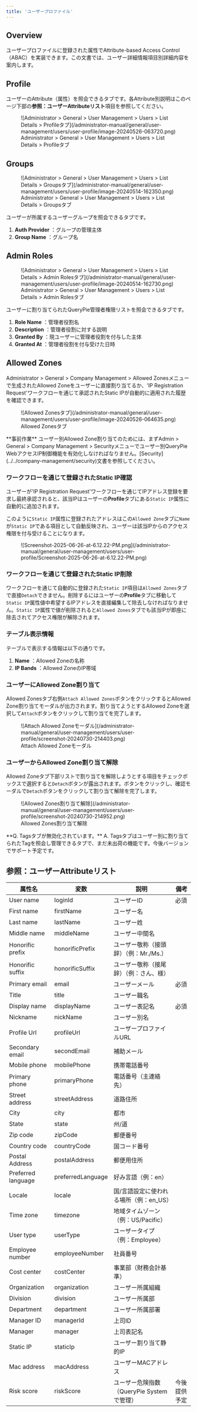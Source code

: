 ```yaml
---
title: 'ユーザープロファイル'
---
```



## Overview

ユーザープロファイルに登録された属性でAttribute-based Access Control（ABAC）を実装できます。この文書では、ユーザー詳細情報項目別詳細内容を案内します。


## Profile 

ユーザーのAttribute（属性）を照会できるタブです。各Attribute別説明はこのページ下部の**参照：ユーザーAttributeリスト**項目を参照してください。

<figure data-layout="center" data-align="center">
![Administrator &gt; General &gt; User Management &gt; Users > List Details > Profileタブ](/administrator-manual/general/user-management/users/user-profile/image-20240526-063720.png)
<figcaption>
Administrator &gt; General &gt; User Management &gt; Users > List Details > Profileタブ
</figcaption>
</figure>

## Groups

<figure data-layout="center" data-align="center">
![Administrator &gt; General &gt; User Management &gt; Users > List Details > Groupsタブ](/administrator-manual/general/user-management/users/user-profile/image-20240514-162350.png)
<figcaption>
Administrator &gt; General &gt; User Management &gt; Users > List Details > Groupsタブ
</figcaption>
</figure>

ユーザーが所属するユーザーグループを照会できるタブです。

1.  **Auth Provider** ：グループの管理主体
2.  **Group Name**  ：グループ名


## Admin Roles

<figure data-layout="center" data-align="center">
![Administrator &gt; General &gt; User Management &gt; Users > List Details > Admin Rolesタブ](/administrator-manual/general/user-management/users/user-profile/image-20240514-162730.png)
<figcaption>
Administrator &gt; General &gt; User Management &gt; Users > List Details > Admin Rolesタブ
</figcaption>
</figure>

ユーザーに割り当てられたQueryPie管理者権限リストを照会できるタブです。

1.  **Role Name**  ：管理者役割名
2.  **Description**  ：管理者役割に対する説明
3.  **Granted By**  ：現ユーザーに管理者役割を付与した主体
4.  **Granted At**  ：管理者役割を付与受けた日時


## Allowed Zones

Administrator &gt; General &gt; Company Management &gt; Allowed Zonesメニューで生成されたAllowed Zoneをユーザーに直接割り当てるか、'IP Registration Request'ワークフローを通じて承認されたStatic IPが自動的に適用された履歴を確認できます。

<figure data-layout="center" data-align="center">
![Allowed Zonesタブ](/administrator-manual/general/user-management/users/user-profile/image-20240526-064635.png)
<figcaption>
Allowed Zonesタブ
</figcaption>
</figure>

<Callout type="important">
**事前作業**
ユーザー別Allowed Zone割り当てのためには、まずAdmin &gt; General &gt; Company Management &gt; Securityメニューでユーザー別QueryPie WebアクセスIP制御機能を有効化しなければなりません。[Security](../../company-management/security)文書を参照してください。
</Callout>

### ワークフローを通じて登録されたStatic IP確認

ユーザーが'IP Registration Request'ワークフローを通じてIPアドレス登録を要求し最終承認されると、該当IPはユーザーの**Profile**タブにある`Static IP`属性に自動的に追加されます。

このように`Static IP`属性に登録されたアドレスはこの`Allowed Zone`タブに`Name`が`Static IP`である項目として自動反映され、ユーザーは該当IPからのアクセス権限を付与受けることになります。

<figure data-layout="center" data-align="center">
![Screenshot-2025-06-26-at-6.12.22-PM.png](/administrator-manual/general/user-management/users/user-profile/Screenshot-2025-06-26-at-6.12.22-PM.png)
</figure>

### ワークフローを通じて登録されたStatic IP削除

ワークフローを通じて自動的に登録された`Static IP`項目は`Allowed Zones`タブで直接`Detach`できません。削除するにはユーザーの**Profile**タブに移動して`Static IP`属性値中希望するIPアドレスを直接編集して除去しなければなりません。`Static IP`属性で値が削除されると`Allowed Zones`タブでも該当IPが即座に除去されてアクセス権限が解除されます。


### テーブル表示情報

テーブルで表示する情報は以下の通りです。

1.  **Name** ：Allowed Zoneの名称
2.  **IP Bands**  ：Allowed ZoneのIP帯域

### ユーザーにAllowed Zone割り当て

Allowed Zonesタブ右側`Attach Allowed Zones`ボタンをクリックするとAllowed Zone割り当てモーダルが出力されます。割り当てようとするAllowed Zoneを選択して`Attach`ボタンをクリックして割り当てを完了します。

<figure data-layout="center" data-align="center">
![Attach Allowed Zoneモーダル](/administrator-manual/general/user-management/users/user-profile/screenshot-20240730-214403.png)
<figcaption>
Attach Allowed Zoneモーダル
</figcaption>
</figure>

### ユーザーからAllowed Zone割り当て解除

Allowed Zoneタブ下部リストで割り当てを解除しようとする項目をチェックボックスで選択すると`Detach`ボタンが露出されます。ボタンをクリックし、確認モーダルで`Detach`ボタンをクリックして割り当て解除を完了します。

<figure data-layout="center" data-align="center">
![Allowed Zones割り当て解除](/administrator-manual/general/user-management/users/user-profile/screenshot-20240730-214952.png)
<figcaption>
Allowed Zones割り当て解除
</figcaption>
</figure>

<Callout type="info">
**Q. Tagsタブが無効化されています。**
A. Tagsタブはユーザー別に割り当てられたTagを照会し管理できるタブで、まだ未出荷の機能です。今後バージョンでサポート予定です。
</Callout>


## 参照：ユーザーAttributeリスト

|  **属性名**           |  **変数**           |  **説明**                       |  **備考**  |
| ------------------ | ----------------- | ----------------------------- | -------- |
| User name          | loginId           | ユーザーID                        | 必須       |
| First name         | firstName         | ユーザー名                        |          |
| Last name          | lastName          | ユーザー姓                         |          |
| Middle name        | middleName        | ユーザー中間名                     |          |
| Honorific prefix   | honorificPrefix   | ユーザー敬称（接頭辞）（例：Mr./Ms.）     |          |
| Honorific suffix   | honorificSuffix   | ユーザー敬称（接尾辞）（例：さん、様）        |          |
| Primary email      | email             | ユーザーメール                       | 必須       |
| Title              | title             | ユーザー職名                        |          |
| Display name       | displayName       | ユーザー表記名                       | 必須       |
| Nickname           | nickName          | ユーザー別名                        |          |
| Profile Url        | profileUrl        | ユーザープロファイルURL                   |          |
| Secondary email    | secondEmail       | 補助メール                        |          |
| Mobile phone       | mobilePhone       | 携帯電話番号                        |          |
| Primary phone      | primaryPhone      | 電話番号（主連絡先）                  |          |
| Street address     | streetAddress     | 道路住所                          |          |
| City               | city              | 都市                            |          |
| State              | state             | 州/道                           |          |
| Zip code           | zipCode           | 郵便番号                          |          |
| Country code       | countryCode       | 国コード番号                       |          |
| Postal Address     | postalAddress     | 郵便用住所                        |          |
| Preferred language | preferredLanguage | 好み言語（例：en）                 |          |
| Locale             | locale            | 国/言語設定に使われる場所（例：en_US）   |          |
| Time zone          | timezone          | 地域タイムゾーン（例：US/Pacific）        |          |
| User type          | userType          | ユーザータイプ（例：Employee）          |          |
| Employee number    | employeeNumber    | 社員番号                            |          |
| Cost center        | costCenter        | 事業部（財務会計基準）                |          |
| Organization       | organization      | ユーザー所属組織                     |          |
| Division           | division          | ユーザー所属部                      |          |
| Department         | department        | ユーザー所属部署                     |          |
| Manager ID         | managerId         | 上司ID                         |          |
| Manager            | manager           | 上司表記名                        |          |
| Static IP          | staticIp          | ユーザー割り当て静的IP                  |          |
| Mac address        | macAddress        | ユーザーMACアドレス                    |          |
| Risk score         | riskScore         | ユーザー危険指数（QueryPie Systemで管理）  | 今後提供予定 |
